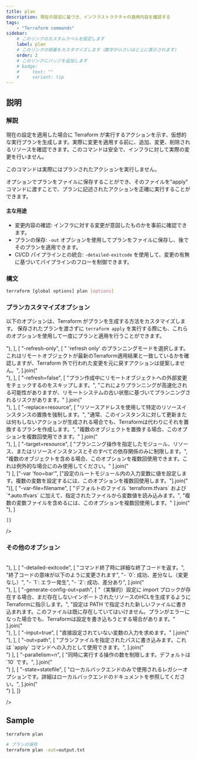```yaml
---
title: plan
description: 現在の設定に基づき、インフラストラクチャの適用内容を確認する
tags:
    - "Terraform commands"
sidebar:
    # このリンクのカスタムラベルを設定します
    label: plan
    # このリンクの順番をカスタマイズします（数字が小さいほど上に表示されます）
    order: 2
    # このリンクにバッジを追加します
    # badge:
    #     text: ""
    #     variant: tip
---
```



## 説明

### 解説

現在の設定を適用した場合に Terraform が実行するアクションを示す、仮想的な実行プランを生成します。実際に変更を適用する前に、追加、変更、削除されるリソースを確認できます。このコマンドは安全で、インフラに対して実際の変更を行いません。

このコマンドは実際にはプランされたアクションを実行しません。

オプションでプランをファイルに保存することができ、そのファイルを"apply" コマンドに渡すことで、プランに記述されたアクションを正確に実行することができます。

#### 主な用途

-   変更内容の確認: インフラに対する変更が意図したものかを事前に確認できます。
-   プランの保存: `-out` オプションを使用してプランをファイルに保存し、後でそのプランを適用できます。
-   CI/CD パイプラインとの統合: `-detailed-exitcode` を使用して、変更の有無に基づいてパイプラインのフローを制御できます。

### 構文

```bash
terraform [global options] plan [options]
```

### プランカスタマイズオプション

以下のオプションは、Terraform がプランを生成する方法をカスタマイズします。
保存されたプランを渡さずに `terraform apply` を実行する際にも、これらのオプションを使用して一度にプランと適用を行うことができます。

<Table
    caption=""
    columns={["Option", "説明"]}
    data={[
        [
            "-destroy",
            [
                "'destroy' プランニングモードを選択します。通常の動作の代わりに、このTerraform設定で現在管理されているすべてのオブジェクトを削除するプランを作成します。",
            ].join("<br/>"),
        ],
        [
            "-refresh-only",
            [
                " 'refresh only' のプランニングモードを選択します。これはリモートオブジェクトが最新のTerraform適用結果と一致しているかを確認しますが、Terraform 外で行われた変更を元に戻すアクションは提案しません。",
            ].join("<br/>"),
        ],
        [
            "-refresh=false",
            [
                "プラン作成中にリモートオブジェクトへの外部変更をチェックするのをスキップします。",
                "これによりプランニングが高速化される可能性がありますが、リモートシステムの古い状態に基づいてプランニングされるリスクがあります。"
            ].join("<br/>"),
        ],
        [
            "-replace=resource",
            [
                "リソースアドレスを使用して特定のリソースインスタンスの置換を強制します。",
                "通常、このインスタンスに対して更新または何もしないアクションが生成される場合でも、Terraformは代わりにそれを置換するプランを作成します。",
                "複数のオブジェクトを置換する場合、このオプションを複数回使用できます。"
            ].join("<br/>"),
        ],
        [
            "-target=resource",
            [
                "プランニング操作を指定したモジュール、リソース、またはリソースインスタンスとそのすべての依存関係のみに制限します。",
                "複数のオブジェクトを含める場合、このオプションを複数回使用できます。これは例外的な場合にのみ使用してください。"
            ].join("<br/>")
        ],
        ["-var 'foo=bar'", ["設定のルートモジュール内の入力変数に値を設定します。複数の変数を設定するには、このオプションを複数回使用します。"].join("<br/>")],
        [
            "-var-file=filename",
            [
                "デフォルトのファイル `terraform.tfvars` および `*.auto.tfvars` に加えて、指定されたファイルから変数値を読み込みます。",
                "複数の変数ファイルを含めるには、このオプションを複数回使用します。"
            ].join("<br/>"),
        ]

    ]}

/>

### その他のオプション

<Table
    caption=""
    columns={["Option", "説明"]}
    data={[
        [
            "-compact-warnings",
            [
                "エラーを伴わない警告がある場合、要約メッセージのみを含むよりコンパクトな形式で表示します。",
            ].join("<br/>"),
        ],
        [
            "-detailed-exitcode",
            [
                "コマンド終了時に詳細な終了コードを返す。",
                "終了コードの意味が以下のように変更されます",
                "- `0`: 成功、差分なし（変更なし）",
                "- `1`: エラー発生",
                "- `2`: 成功、差分あり",
            ].join("<br/>"),
        ],
        [
            "-generate-config-out=path",
            [
                "（実験的）設定に import ブロックが存在する場合、まだ存在しないインポートされたリソースのHCLを生成するようにTerraformに指示します。",
                "設定は PATH で指定された新しいファイルに書き込まれます。このファイルは既に存在していてはいけません。プランがエラーになった場合でも、Terraformは設定を書き込もうとする場合があります。"
            ].join("<br/>"),
        ],
        [
            "-input=true",
            [
                "直接設定されていない変数の入力を求めます。"
            ].join("<br/>"),
        ],
        [
            "-out=path",
            [
                "プランファイルを指定されたパスに書き込みます。これは `apply` コマンドへの入力として使用できます。",
            ].join("<br/>")
        ],
        [
            "-parallelism=n",
            [
                "同時に実行する操作の数を制限します。デフォルトは `10` です。",
            ].join("<br/>")
        ],
        [
            "-state=statefile",
            [
                "ローカルバックエンドのみで使用されるレガシーオプションです。詳細はローカルバックエンドのドキュメントを参照してください。",
            ].join("<br/>")
        ],
    ]}

/>

## Sample

```bash frame="none"
terraform plan

# プランの保存
terraform plan -out=output.txt
```
